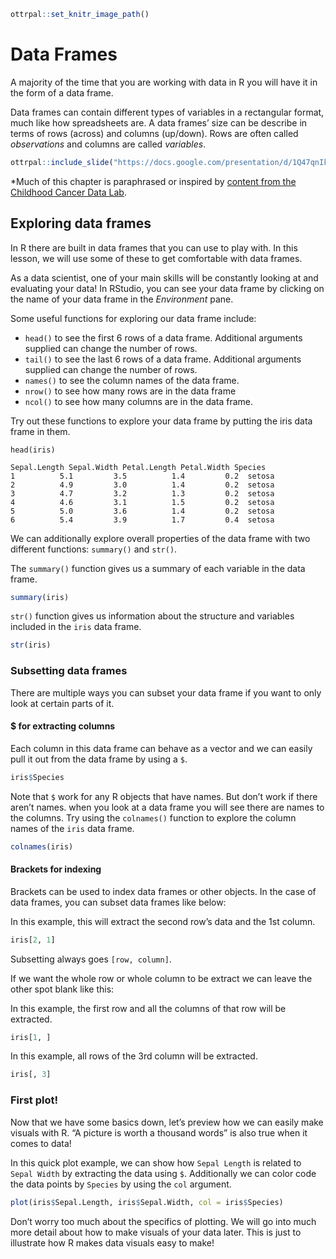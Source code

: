 
```r
ottrpal::set_knitr_image_path()
```

# Data Frames

A majority of the time that you are working with data in R you will have it in the form of a data frame.

Data frames can contain different types of variables in a rectangular format, much like how spreadsheets are.
A data frames' size can be describe in terms of rows (across) and columns (up/down). Rows are often called *observations* and columns are called *variables*.

```r
ottrpal::include_slide("https://docs.google.com/presentation/d/1Q47qnIkVzE-JzCEE5Lm54P6yqReg09QJdr7kiFyCbGc/edit#slide=id.g313d649efe_0_38")
```

\*Much of this chapter is paraphrased or inspired by [content from the Childhood Cancer Data Lab](https://github.com/AlexsLemonade/training-modules/blob/master/intro-to-R-tidyverse/01-intro_to_base_R.Rmd).

## Exploring data frames

In R there are built in data frames that you can use to play with. In this lesson, we will use some of these to get comfortable with data frames.

As a data scientist, one of your main skills will be constantly looking at and evaluating your data! In RStudio, you can see your data frame by clicking on the name of your data frame in the *Environment* pane.

Some useful functions for exploring our data frame include:

- `head()` to see the first 6 rows of a data frame. Additional arguments supplied can change the number of rows.
- `tail()` to see the last 6 rows of a data frame. Additional arguments supplied can change the number of rows.
- `names()` to see the column names of the data frame.
- `nrow()` to see how many rows are in the data frame
- `ncol()` to see how many columns are in the data frame.

Try out these functions to explore your data frame by putting the iris data frame in them.

```
head(iris)

Sepal.Length Sepal.Width Petal.Length Petal.Width Species
1          5.1         3.5          1.4         0.2  setosa
2          4.9         3.0          1.4         0.2  setosa
3          4.7         3.2          1.3         0.2  setosa
4          4.6         3.1          1.5         0.2  setosa
5          5.0         3.6          1.4         0.2  setosa
6          5.4         3.9          1.7         0.4  setosa
```


We can additionally explore overall properties of the data frame with two different functions: `summary()` and `str()`.

The `summary()` function gives us a summary of each variable in the data frame.

```r
summary(iris)
```

`str()` function gives us information about the structure and variables included in the `iris` data frame.

```r
str(iris)
```

### Subsetting data frames

There are multiple ways you can subset your data frame if you want to only look at certain parts of it.

#### $ for extracting columns

Each column in this data frame can behave as a vector and we can easily pull it out from the data frame by using a `$`.

```r
iris$Species
```

Note that `$` work for any R objects that have names. But don't work if there aren't names. when you look at a data frame you will see there are names to the columns. Try using the `colnames()` function to explore the column names of the `iris` data frame.

```r
colnames(iris)
```

#### Brackets for indexing

Brackets can be used to index data frames or other objects. In the case of data frames, you can subset data frames like below:

In this example, this will extract the second row's data and the 1st column.

```r
iris[2, 1]
```

Subsetting always goes `[row, column]`.

If we want the whole row or whole column to be extract we can leave the other spot blank like this:

In this example, the first row and all the columns of that row will be extracted.
```r
iris[1, ]
```

In this example, all rows of the 3rd column will be extracted.

```r
iris[, 3]
```

### First plot!

Now that we have some basics down, let's preview how we can easily make visuals with R. "A picture is worth a thousand words" is also true when it comes to data!

In this quick plot example, we can show how `Sepal Length` is related to `Sepal Width` by extracting the data using `$`. Additionally we can color code the data points by `Species` by using the `col` argument.

```r
plot(iris$Sepal.Length, iris$Sepal.Width, col = iris$Species)
```

Don't worry too much about the specifics of plotting. We will go into much more detail about how to make visuals of your data later. This is just to illustrate how R makes data visuals easy to make!
